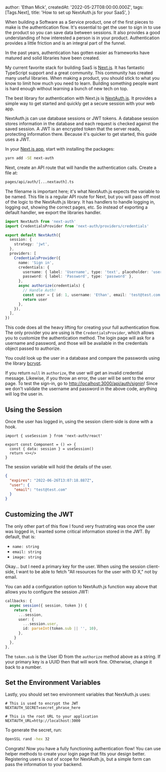
  author: 'Ethan Mick',
  createdAt: '2022-05-27T08:00:00.000Z',
  tags: [Tags.Next],
  title: 'How to set up NextAuth.js for your SaaS',
}


When building a Software as a Service product, one of the first pieces to make
is the authentication flow. It's essential to get the user to sign in to use the
product so you can save data between sessions. It also provides a good
understanding of how interested a person is in your product. Authentication
provides a little friction and is an integral part of the funnel.

In the past years, authentication has gotten easier as frameworks have matured
and solid libraries have been created.

My current favorite stack for building SaaS is [Next.js](https://nextjs.org/).
It has fantastic TypeScript support and a great community. This community has
created many useful libraries. When making a product, you should stick to what
you know to limit how much you need to learn. Building something people want is
hard enough without learning a bunch of new tech on top.

The best library for authentication with Next.js is
[NextAuth.js](https://next-auth.js.org/). It provides a simple way to get
started and quickly get a secure session with your web app.

NextAuth.js can use database sessions or JWT tokens. A database session stores
information in the database and each request is checked against the saved
session. A JWT is an encrypted token that the server reads, protecting
information there. Because it's quicker to get started, this guide uses a JWT.

In your [Next.js app](https://nextjs.org/docs/getting-started), start with
installing the packages:

```bash
yarn add -SE next-auth
```

Next, create an API route that will handle the authentication calls. Create a
file at:

```bash
pages/api/auth/[...nextauth].ts
```

The filename is important here; it's what NextAuth.js expects the variable to be
named. This file is a regular API route for Next, but you will pass off most of
the logic to the NextAuth.js library. It has handlers to handle logging in,
logging out, showing the correct pages, etc. So instead of exporting a default
handler, we export the libraries handler.

```ts
import NextAuth from 'next-auth'
import CredentialsProvider from 'next-auth/providers/credentials'

export default NextAuth({
  session: {
    strategy: 'jwt',
  },
  providers: [
    CredentialsProvider({
      name: 'Sign in',
      credentials: {
        username: { label: 'Username', type: 'text', placeholder: 'username' },
        password: { label: 'Password', type: 'password' },
      },
      async authorize(credentials) {
        // Handle Auth!
        const user = { id: 1, username: 'Ethan', email: 'test@test.com' }
        return user
      },
    }),
  ],
})
```

This code does all the heavy lifting for creating your full authentication flow.
The only provider you are using is the `CredentialsProvider`, which allows you to
customize the authentication method. The login page will ask for a username and
password, and those will be available in the credentials object passed to
authorize.

You could look up the user in a database and compare the passwords using the
library [bcrypt](https://www.npmjs.com/package/bcrypt).

If you return `null` in `authorize`, the user will get an invalid credential
message. Likewise, if you throw an error, the user will be sent to the error
page. To test the sign-in, go to [http://localhost:3000/api/auth/signin](http://localhost:3000/api/auth/signin)! Since
we don't validate the username and password in the above code, anything will log
the user in.

## Using the Session

Once the user has logged in, using the session client-side is done with a hook.

```tsx
import { useSession } from 'next-auth/react'

export const Component = () => {
  const { data: session } = useSession()
  return <></>
}
```

The session variable will hold the details of the user.

```json
{
  "expires": "2022-06-26T13:07:18.887Z",
  "user": {
    "email": "test@test.com"
  }
}
```

## Customizing the JWT

The only other part of this flow I found very frustrating was once the user was
logged in, I wanted some critical information stored in the JWT. By default,
that is:

- `name: string`
- `email: string`
- `image: string`

Okay... but I need a primary key for the user. When using the session
client-side, I want to be able to fetch "All resources for the user with ID X,"
not by email.

You can add a configuration option to NextAuth.js function way above that allows
you to configure the session JWT:

```ts
callbacks: {
  async session({ session, token }) {
    return {
      ...session,
      user: {
        ...session.user,
        id: parseInt(token.sub || '', 10),
      },
    }
  },
},
```

The `token.sub` is the User ID from the `authorize` method above as a string. If
your primary key is a UUID then that will work fine. Otherwise, change it back
to a number.

## Set the Environment Variables

Lastly, you should set two environment variables that NextAuth.js uses:

```
# This is used to encrypt the JWT
NEXTAUTH_SECRET=secret_phrase_here

# This is the root URL to your application
NEXTAUTH_URL=http://localhost:3000
```

To generate the secret, run:

```bash
OpenSSL rand -hex 32
```

Congrats! Now you have a fully functioning authentication flow! You can use
helper methods to create your login page that fits your design better.
Registering users is out of scope for NextAuth.js, but a simple form can pass the
information to your backend.
